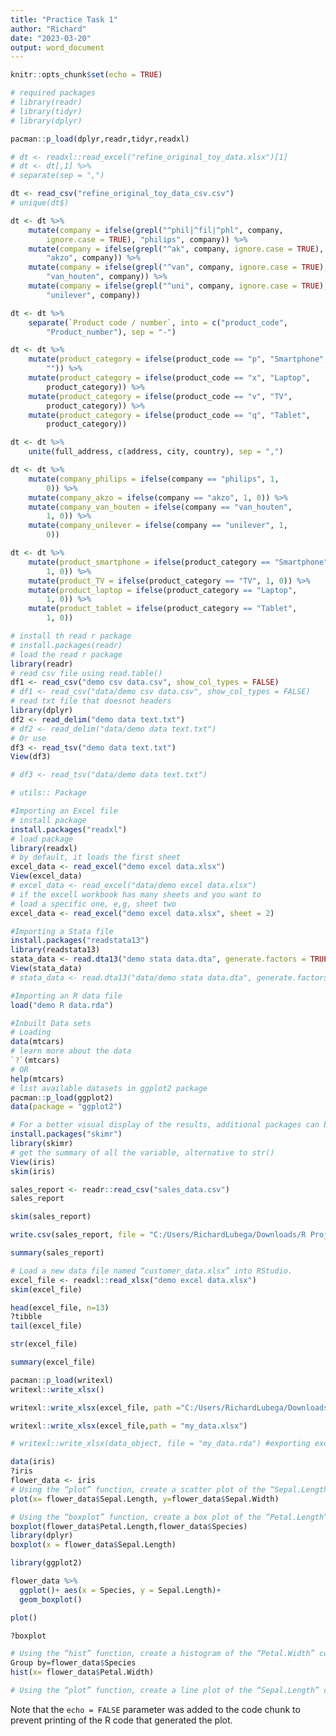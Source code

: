```yaml
---
title: "Practice Task 1"
author: "Richard"
date: "2023-03-20"
output: word_document
---
```


```r
knitr::opts_chunk$set(echo = TRUE)
```

```r
# required packages
# library(readr)
# library(tidyr)
# library(dplyr)

pacman::p_load(dplyr,readr,tidyr,readxl)

# dt <- readxl::read_excel("refine_original_toy_data.xlsx")[1]
# dt <- dt[,1] %>%
# separate(sep = ",")

dt <- read_csv("refine_original_toy_data_csv.csv")
# unique(dt$)
```


```r
dt <- dt %>%
    mutate(company = ifelse(grepl("^phil|^fil|^phl", company,
        ignore.case = TRUE), "philips", company)) %>%
    mutate(company = ifelse(grepl("^ak", company, ignore.case = TRUE),
        "akzo", company)) %>%
    mutate(company = ifelse(grepl("^van", company, ignore.case = TRUE),
        "van_houten", company)) %>%
    mutate(company = ifelse(grepl("^uni", company, ignore.case = TRUE),
        "unilever", company))
```

```r
dt <- dt %>%
    separate(`Product code / number`, into = c("product_code",
        "Product_number"), sep = "-")
```

```r
dt <- dt %>%
    mutate(product_category = ifelse(product_code == "p", "Smartphone",
        "")) %>%
    mutate(product_category = ifelse(product_code == "x", "Laptop",
        product_category)) %>%
    mutate(product_category = ifelse(product_code == "v", "TV",
        product_category)) %>%
    mutate(product_category = ifelse(product_code == "q", "Tablet",
        product_category))
```

```r
dt <- dt %>%
    unite(full_address, c(address, city, country), sep = ",")
```

```r
dt <- dt %>%
    mutate(company_philips = ifelse(company == "philips", 1,
        0)) %>%
    mutate(company_akzo = ifelse(company == "akzo", 1, 0)) %>%
    mutate(company_van_houten = ifelse(company == "van_houten",
        1, 0)) %>%
    mutate(company_unilever = ifelse(company == "unilever", 1,
        0))
```

```r
dt <- dt %>%
    mutate(product_smartphone = ifelse(product_category == "Smartphone",
        1, 0)) %>%
    mutate(product_TV = ifelse(product_category == "TV", 1, 0)) %>%
    mutate(product_laptop = ifelse(product_category == "Laptop",
        1, 0)) %>%
    mutate(product_tablet = ifelse(product_category == "Tablet",
        1, 0))
```

```r
# install th read r package
# install.packages(readr)
# load the read r package
library(readr)
# read csv file using read.table()
df1 <- read_csv("demo csv data.csv", show_col_types = FALSE)
# df1 <- read_csv("data/demo csv data.csv", show_col_types = FALSE)
# read txt file that doesnot headers
library(dplyr)
df2 <- read_delim("demo data text.txt")
# df2 <- read_delim("data/demo data text.txt")
# Or use
df3 <- read_tsv("demo data text.txt") 
View(df3)

# df3 <- read_tsv("data/demo data text.txt")

# utils:: Package

#Importing an Excel file
# install package
install.packages("readxl")
# load package
library(readxl)
# by default, it loads the first sheet
excel_data <- read_excel("demo excel data.xlsx") 
View(excel_data)
# excel_data <- read_excel("data/demo excel data.xlsx")
# if the excell workbook has many sheets and you want to
# load a specific one, e,g, sheet two
excel_data <- read_excel("demo excel data.xlsx", sheet = 2)

#Importing a Stata file
install.packages("readstata13")
library(readstata13)
stata_data <- read.dta13("demo stata data.dta", generate.factors = TRUE)
View(stata_data)
# stata_data <- read.dta13("data/demo stata data.dta", generate.factors = TRUE)

#Importing an R data file
load("demo R data.rda")

#Inbuilt Data sets
# Loading
data(mtcars)
# learn more about the data
`?`(mtcars)
# OR
help(mtcars)
# list available datasets in ggplot2 package
pacman::p_load(ggplot2)
data(package = "ggplot2")

# For a better visual display of the results, additional packages can be used such as skimr, gtsummary, kable, 
install.packages("skimr")
library(skimr)
# get the summary of all the variable, alternative to str()
View(iris)
skim(iris)

sales_report <- readr::read_csv("sales_data.csv")
sales_report

skim(sales_report)

write.csv(sales_report, file = "C:/Users/RichardLubega/Downloads/R Projects/Exported Files/my_data.csv")  # exporting csv data file

```

```r
summary(sales_report)

# Load a new data file named “customer_data.xlsx” into RStudio.
excel_file <- readxl::read_xlsx("demo excel data.xlsx")
skim(excel_file)

head(excel_file, n=13)
?tibble
tail(excel_file)

str(excel_file)

summary(excel_file)

pacman::p_load(writexl)
writexl::write_xlsx()

writexl::write_xlsx(excel_file, path ="C:/Users/RichardLubega/Downloads/R Projects/Exported Files/my_data.xlsx")

writexl::write_xlsx(excel_file,path = "my_data.xlsx")

# writexl::write_xlsx(data_object, file = "my_data.rda") #exporting excel data file
```   
```r
data(iris)
?iris
flower_data <- iris
# Using the “plot” function, create a scatter plot of the “Sepal.Length” and “Sepal.Width” columns in the “iris” object.
plot(x= flower_data$Sepal.Length, y=flower_data$Sepal.Width)

# Using the “boxplot” function, create a box plot of the “Petal.Length” column in the “iris” object, grouped by the “Species” column.
boxplot(flower_data$Petal.Length,flower_data$Species)
library(dplyr)
boxplot(x = flower_data$Sepal.Length)

library(ggplot2)

flower_data %>% 
  ggplot()+ aes(x = Species, y = Sepal.Length)+
  geom_boxplot()

plot()

?boxplot

# Using the “hist” function, create a histogram of the “Petal.Width” column in the “iris” object, grouped by the “Species” column.
Group by=flower_data$Species
hist(x= flower_data$Petal.Width)

# Using the “plot” function, create a line plot of the “Sepal.Length” column in the “iris” object, grouped by the “Species” column.


```

Note that the `echo = FALSE` parameter was added to the code chunk to prevent printing of the R code that generated the plot.

